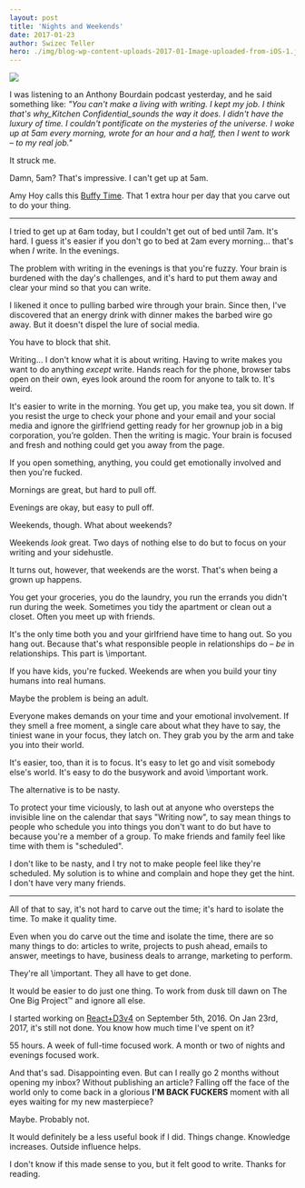 ```yaml
---
layout: post
title: 'Nights and Weekends'
date: 2017-01-23
author: Swizec Teller
hero: ./img/blog-wp-content-uploads-2017-01-Image-uploaded-from-iOS-1.jpg
---
```

![](./img/blog-wp-content-uploads-2017-01-Image-uploaded-from-iOS-1.jpg)



I was listening to an Anthony Bourdain podcast yesterday, and he said something like: _"You can't make a living with writing. I kept my job. I think that's why_Kitchen Confidential_sounds the way it does. I didn't have the luxury of time. I couldn't pontificate on the mysteries of the universe. I woke up at 5am every morning, wrote for an hour and a half, then I went to work – to my real job."_



It struck me.



Damn, 5am? That's impressive. I can't get up at 5am.



Amy Hoy calls this [Buffy Time](https://unicornfree.com/bootstrapping-series-8-special-bonus-guide-inside-make-a-million-bucks-or-watch-buffy). That 1 extra hour per day that you carve out to do your thing.



* * *



I tried to get up at 6am today, but I couldn't get out of bed until 7am. It's hard. I guess it's easier if you don't go to bed at 2am every morning… that's when _I_ write. In the evenings.



The problem with writing in the evenings is that you're fuzzy. Your brain is burdened with the day's challenges, and it's hard to put them away and clear your mind so that you can write.



I likened it once to pulling barbed wire through your brain. Since then, I've discovered that an energy drink with dinner makes the barbed wire go away. But it doesn't dispel the lure of social media.



You have to block that shit.



Writing… I don't know what it is about writing. Having to write makes you want to do anything _except_ write. Hands reach for the phone, browser tabs open on their own, eyes look around the room for anyone to talk to. It's weird.



It's easier to write in the morning. You get up, you make tea, you sit down. If you resist the urge to check your phone and your email and your social media and ignore the girlfriend getting ready for her grownup job in a big corporation, you’re golden. Then the writing is magic. Your brain is focused and fresh and nothing could get you away from the page.



If you open something, anything, you could get emotionally involved and then you're fucked.



Mornings are great, but hard to pull off.



Evenings are okay, but easy to pull off.



Weekends, though. What about weekends?



Weekends _look_ great. Two days of nothing else to do but to focus on your writing and your sidehustle.



It turns out, however, that weekends are the worst. That's when being a grown up happens.



You get your groceries, you do the laundry, you run the errands you didn't run during the week. Sometimes you tidy the apartment or clean out a closet. Often you meet up with friends.



It's the only time both you and your girlfriend have time to hang out. So you hang out. Because that's what responsible people in relationships do – _be_ in relationships. This part is \\important.



If you have kids, you're fucked. Weekends are when you build your tiny humans into real humans.



Maybe the problem is being an adult.



Everyone makes demands on your time and your emotional involvement. If they smell a free moment, a single care about what they have to say, the tiniest wane in your focus, they latch on. They grab you by the arm and take you into their world.



It's easier, too, than it is to focus. It's easy to let go and visit somebody else's world. It's easy to do the busywork and avoid \\important work.



The alternative is to be nasty.



To protect your time viciously, to lash out at anyone who oversteps the invisible line on the calendar that says "Writing now", to say mean things to people who schedule you into things you don't want to do but have to because you're a member of a group. To make friends and family feel like time with them is "scheduled".



I don't like to be nasty, and I try not to make people feel like they're scheduled. My solution is to whine and complain and hope they get the hint. I don't have very many friends.



* * *



All of that to say, it's not hard to carve out the time; it's hard to isolate the time. To make it quality time.



Even when you do carve out the time and isolate the time, there are so many things to do: articles to write, projects to push ahead, emails to answer, meetings to have, business deals to arrange, marketing to perform.



They're all \\important. They all have to get done.



It would be easier to do just one thing. To work from dusk till dawn on The One Big Project™ and ignore all else.



I started working on [React+D3v4](https://gumroad.com/l/mTWg) on September 5th, 2016. On Jan 23rd, 2017, it's still not done. You know how much time I've spent on it?



55 hours. A week of full-time focused work. A month or two of nights and evenings focused work.



And that's sad. Disappointing even. But can I really go 2 months without opening my inbox? Without publishing an article? Falling off the face of the world only to come back in a glorious **I'M BACK FUCKERS** moment with all eyes waiting for my new masterpiece?



Maybe. Probably not.



It would definitely be a less useful book if I did. Things change. Knowledge increases. Outside influence helps.



I don't know if this made sense to you, but it felt good to write. Thanks for reading.